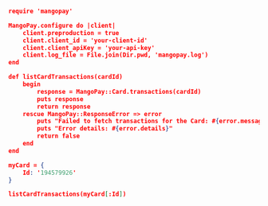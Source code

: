 ```json REST  

require 'mangopay'

MangoPay.configure do |client|
    client.preproduction = true
    client.client_id = 'your-client-id'
    client.client_apiKey = 'your-api-key'
    client.log_file = File.join(Dir.pwd, 'mangopay.log')
end

def listCardTransactions(cardId)
    begin
        response = MangoPay::Card.transactions(cardId)
        puts response
        return response
    rescue MangoPay::ResponseError => error
        puts "Failed to fetch transactions for the Card: #{error.message}"
        puts "Error details: #{error.details}"
        return false
    end
end

myCard = {
    Id: '194579926'
}

listCardTransactions(myCard[:Id])  
```